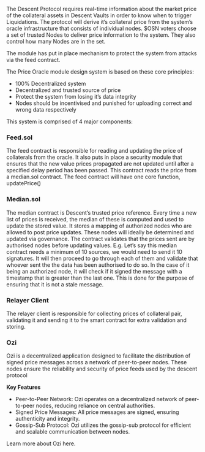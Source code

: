 The Descent Protocol requires real-time information about the market price of the collateral assets in Descent Vaults in order to know when to trigger Liquidations. 
The protocol will derive it’s collateral price from the system’s oracle infrastructure that consists of individual nodes. $OSN voters choose a set of trusted Nodes to deliver price information to the system. They also control how many Nodes are in the set.

The module has put in place mechanism to protect the system from attacks via the feed contract. 

The Price Oracle module design system is based on these core principles:
* 100% Decentralized system
* Decentralized and trusted source of price
* Protect the system from losing it’s data integrity
* Nodes should be incentivised and punished for uploading correct and wrong data respectively

This system is comprised of 4 major components:
### Feed.sol

The feed contract is responsible for reading and updating the price of collaterals from the oracle. It also puts in place a security module that ensures that the new value prices propagated are not updated until after a specified delay period has been passed. This contract reads the price from a median.sol contract. The feed contract will have one core function, updatePrice()

### Median.sol

The median contract is Descent’s trusted price reference. Every time a new list of prices is received, the median of these is computed and used to update the stored value. It stores a mapping of authorized nodes who are allowed to post price updates. These nodes will ideally be determined and updated via governance.
The contract validates that the prices sent are by authorised nodes before updating values. 
E.g. Let’s say this median contract needs a minimum of 10 sources, we would need to send it 10 signatures. It will then proceed to go through each of them and validate that whoever sent the the data has been authorised to do so.
In the case of it being an authorized node, it will check if it signed the message with a timestamp that is greater than the last one. This is done for the purpose of ensuring that it is not a stale message.

### Relayer Client

The relayer client is responsible for collecting prices of collateral pair, validating it and sending it to the smart contract for extra validation and storing.

### Ozi

Ozi is a decentralized application designed to facilitate the distribution of signed price messages across a network of peer-to-peer nodes. These nodes ensure the reliability and security of price feeds used by the descent protocol

**Key Features**
* Peer-to-Peer Network: Ozi operates on a decentralized network of peer-to-peer nodes, reducing reliance on central authorities.
* Signed Price Messages: All price messages are signed, ensuring authenticity and integrity.
* Gossip-Sub Protocol: Ozi utilizes the gossip-sub protocol for efficient and scalable communication between nodes.

Learn more about Ozi here.